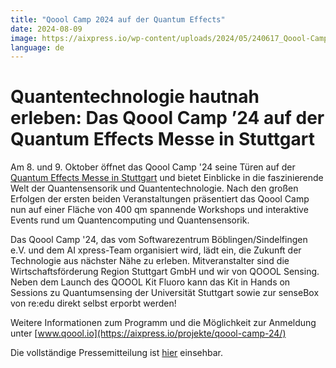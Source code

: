 ```yaml
---
title: "Qoool Camp 2024 auf der Quantum Effects"
date: 2024-08-09
image: https://aixpress.io/wp-content/uploads/2024/05/240617_Qoool-Camp24_Logogestaltung-05-1400x700.png
language: de
---
```


# Quantentechnologie hautnah erleben: Das Qoool Camp ’24 auf der Quantum Effects Messe in Stuttgart

Am 8. und 9. Oktober öffnet das Qoool Camp '24 seine Türen auf der [Quantum Effects Messe in Stuttgart](https://www.messe-stuttgart.de/quantum-effects/) und bietet Einblicke in die faszinierende Welt der Quantensensorik und Quantentechnologie. Nach den großen Erfolgen der ersten beiden Veranstaltungen präsentiert das Qoool Camp nun auf einer Fläche von 400 qm spannende Workshops und interaktive Events rund um Quantencomputing und Quantensensorik.

Das Qoool Camp '24, das vom Softwarezentrum Böblingen/Sindelfingen e.V. und dem AI xpress-Team organisiert wird, lädt ein, die Zukunft der Technologie aus nächster Nähe zu erleben. Mitveranstalter sind die Wirtschaftsförderung Region Stuttgart GmbH und wir von QOOOL Sensing. Neben dem Launch des QOOOL Kit Fluoro kann das Kit in Hands on Sessions zu Quantumsensing der Universität Stuttgart sowie zur senseBox von re:edu direkt selbst erporbt werden! 

Weitere Informationen zum Programm und die Möglichkeit zur Anmeldung unter [www.qoool.io](https://aixpress.io/projekte/qoool-camp-24/) 

Die vollständige Pressemitteilung ist [hier](https://aixpress.io/pressemitteilungen/quantentechnologie-hautnah-erleben-das-qoool-camp-24-auf-der-quantum-effects-messe-in-stuttgart/) einsehbar.
